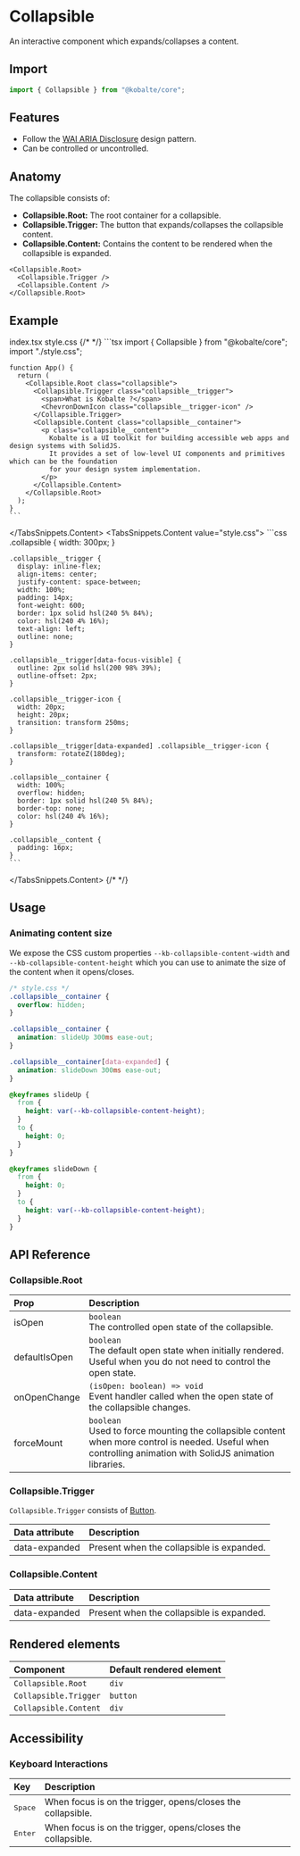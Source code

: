 
# Collapsible

An interactive component which expands/collapses a content.

## Import

```ts
import { Collapsible } from "@kobalte/core";
```

## Features

- Follow the [WAI ARIA Disclosure](https://www.w3.org/WAI/ARIA/apg/patterns/disclosure/) design pattern.
- Can be controlled or uncontrolled.

## Anatomy

The collapsible consists of:

- **Collapsible.Root:** The root container for a collapsible.
- **Collapsible.Trigger:** The button that expands/collapses the collapsible content.
- **Collapsible.Content:** Contains the content to be rendered when the collapsible is expanded.

```tsx
<Collapsible.Root>
  <Collapsible.Trigger />
  <Collapsible.Content />
</Collapsible.Root>
```

## Example

<Preview>
  <BasicExample />
</Preview>

<TabsSnippets>
  <TabsSnippets.List>
    <TabsSnippets.Trigger value="index.tsx">index.tsx</TabsSnippets.Trigger>
    <TabsSnippets.Trigger value="style.css">style.css</TabsSnippets.Trigger>
  </TabsSnippets.List>
  {/* <!-- prettier-ignore-start -->*/}
  <TabsSnippets.Content value="index.tsx">
    ```tsx
    import { Collapsible } from "@kobalte/core";
    import "./style.css";

    function App() {
      return (
        <Collapsible.Root class="collapsible">
          <Collapsible.Trigger class="collapsible__trigger">
            <span>What is Kobalte ?</span>
            <ChevronDownIcon class="collapsible__trigger-icon" />
          </Collapsible.Trigger>
          <Collapsible.Content class="collapsible__container">
            <p class="collapsible__content">
              Kobalte is a UI toolkit for building accessible web apps and design systems with SolidJS.
              It provides a set of low-level UI components and primitives which can be the foundation
              for your design system implementation.
            </p>
          </Collapsible.Content>
        </Collapsible.Root>
      );
    }
    ```

  </TabsSnippets.Content>
  <TabsSnippets.Content value="style.css">
    ```css
    .collapsible {
      width: 300px;
    }

    .collapsible__trigger {
      display: inline-flex;
      align-items: center;
      justify-content: space-between;
      width: 100%;
      padding: 14px;
      font-weight: 600;
      border: 1px solid hsl(240 5% 84%);
      color: hsl(240 4% 16%);
      text-align: left;
      outline: none;
    }

    .collapsible__trigger[data-focus-visible] {
      outline: 2px solid hsl(200 98% 39%);
      outline-offset: 2px;
    }

    .collapsible__trigger-icon {
      width: 20px;
      height: 20px;
      transition: transform 250ms;
    }

    .collapsible__trigger[data-expanded] .collapsible__trigger-icon {
      transform: rotateZ(180deg);
    }

    .collapsible__container {
      width: 100%;
      overflow: hidden;
      border: 1px solid hsl(240 5% 84%);
      border-top: none;
      color: hsl(240 4% 16%);
    }

    .collapsible__content {
      padding: 16px;
    }
    ```

  </TabsSnippets.Content>
  {/* <!-- prettier-ignore-end -->*/}
</TabsSnippets>

## Usage

### Animating content size

We expose the CSS custom properties `--kb-collapsible-content-width` and `--kb-collapsible-content-height` which you can use to animate the size of the content when it opens/closes.

<Preview class="h-[324px] !justify-start">
  <AnimatingContentExample />
</Preview>

```css {15,27}
/* style.css */
.collapsible__container {
  overflow: hidden;
}

.collapsible__container {
  animation: slideUp 300ms ease-out;
}

.collapsible__container[data-expanded] {
  animation: slideDown 300ms ease-out;
}

@keyframes slideUp {
  from {
    height: var(--kb-collapsible-content-height);
  }
  to {
    height: 0;
  }
}

@keyframes slideDown {
  from {
    height: 0;
  }
  to {
    height: var(--kb-collapsible-content-height);
  }
}
```

## API Reference

### Collapsible.Root

| Prop          | Description                                                                                                                                                     |
| :------------ | :-------------------------------------------------------------------------------------------------------------------------------------------------------------- |
| isOpen        | `boolean` <br/> The controlled open state of the collapsible.                                                                                                   |
| defaultIsOpen | `boolean` <br/> The default open state when initially rendered. Useful when you do not need to control the open state.                                          |
| onOpenChange  | `(isOpen: boolean) => void` <br/> Event handler called when the open state of the collapsible changes.                                                          |
| forceMount    | `boolean` <br/> Used to force mounting the collapsible content when more control is needed. Useful when controlling animation with SolidJS animation libraries. |

### Collapsible.Trigger

`Collapsible.Trigger` consists of [Button](/docs/core/components/button).

| Data attribute | Description                               |
| :------------- | :---------------------------------------- |
| data-expanded  | Present when the collapsible is expanded. |

### Collapsible.Content

| Data attribute | Description                               |
| :------------- | :---------------------------------------- |
| data-expanded  | Present when the collapsible is expanded. |

## Rendered elements

| Component             | Default rendered element |
| :-------------------- | :----------------------- |
| `Collapsible.Root`    | `div`                    |
| `Collapsible.Trigger` | `button`                 |
| `Collapsible.Content` | `div`                    |

## Accessibility

### Keyboard Interactions

| Key              | Description                                                 |
| :--------------- | :---------------------------------------------------------- |
| <Kbd>Space</Kbd> | When focus is on the trigger, opens/closes the collapsible. |
| <Kbd>Enter</Kbd> | When focus is on the trigger, opens/closes the collapsible. |

